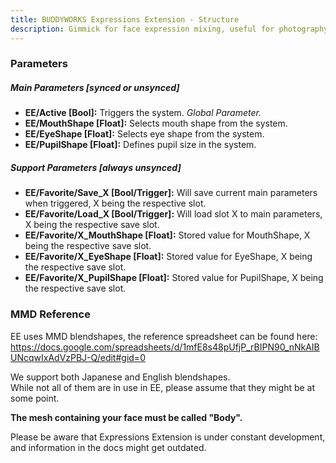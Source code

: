 ```yaml
---
title: BUDDYWORKS Expressions Extension - Structure
description: Gimmick for face expression mixing, useful for photography.
---
```


### Parameters

##### Main Parameters [synced or unsynced]
- **EE/Active [Bool]:** Triggers the system. *Global Parameter.*
- **EE/MouthShape [Float]:** Selects mouth shape from the system.
- **EE/EyeShape [Float]:** Selects eye shape from the system.
- **EE/PupilShape [Float]:** Defines pupil size in the system.

##### Support Parameters [always unsynced]
- **EE/Favorite/Save_X [Bool/Trigger]:** Will save current main parameters when triggered, X being the respective slot.
- **EE/Favorite/Load_X [Bool/Trigger]:** Will load slot X to main parameters, X being the respective save slot.
- **EE/Favorite/X_MouthShape [Float]:** Stored value for MouthShape, X being the respective save slot.
- **EE/Favorite/X_EyeShape [Float]:** Stored value for EyeShape, X being the respective save slot.
- **EE/Favorite/X_PupilShape [Float]:** Stored value for PupilShape, X being the respective save slot.

### MMD Reference

EE uses MMD blendshapes, the reference spreadsheet can be found here:  
https://docs.google.com/spreadsheets/d/1mfE8s48pUfjP_rBIPN90_nNkAIBUNcqwIxAdVzPBJ-Q/edit#gid=0

We support both Japanese and English blendshapes.  
While not all of them are in use in EE, please assume that they might be at some point.

**The mesh containing your face must be called "Body".**

<Aside>Please be aware that Expressions Extension is under constant development, and information in the docs might get outdated.</Aside>